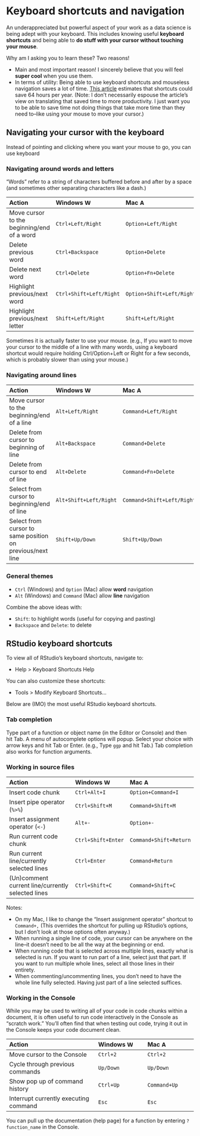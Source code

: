 # Keyboard shortcuts and navigation

An underappreciated but powerful aspect of your work as a data science is being adept with your keyboard. This includes knowing useful **keyboard shortcuts** and being able to **do stuff with your cursor without touching your mouse**.

Why am I asking you to learn these? Two reasons!

- Main and most important reason! I sincerely believe that you will feel **super cool** when you use them.
- In terms of utility: Being able to use keyboard shortcuts and mouseless navigation saves a lot of time. [This article](https://www.brainscape.com/academy/keyboard-shortcuts-revive-economy) estimates that shortcuts could save 64 hours per year. (Note: I don't necessarily espouse the article's view on translating that saved time to more productivity. I just want you to be able to save time not doing things that take more time than they need to--like using your mouse to move your cursor.)



## Navigating your cursor with the keyboard

Instead of pointing and clicking where you want your mouse to go, you can use keyboard 

### Navigating around words and letters

"Words" refer to a string of characters buffered before and after by a space (and sometimes other separating characters like a dash.) 

| Action                                     | Windows <img src="https://cdn-icons-png.flaticon.com/512/888/888882.png" width="15" height="15" alt="Windows free icon">             | Mac <img src="   https://cdn-icons-png.flaticon.com/512/0/747.png " width="15" height="15" alt="Apple free icon">                   |
|:----------------------------------------|:----------------------|:----------------------|
| Move cursor to the beginning/end of a word  | `Ctrl+Left/Right`           | `Option+Left/Right`         |
| Delete previous word                    | `Ctrl+Backspace`      | `Option+Delete`       |
| Delete next word                        | `Ctrl+Delete`         | `Option+Fn+Delete`    |
| Highlight previous/next word                 | `Ctrl+Shift+Left/Right`     | `Option+Shift+Left/Right`   |
| Highlight previous/next letter                 | `Shift+Left/Right`     | `Shift+Left/Right`   |

Sometimes it is actually faster to use your mouse. (e.g., If you want to move your cursor to the middle of a line with many words, using a keyboard shortcut would require holding Ctrl/Option+Left or Right for a few seconds, which is probably slower than using your mouse.)

### Navigating around lines

| Action                                     | Windows <img src="https://cdn-icons-png.flaticon.com/512/888/888882.png" width="15" height="15" alt="Windows free icon">             | Mac <img src="   https://cdn-icons-png.flaticon.com/512/0/747.png " width="15" height="15" alt="Apple free icon">                   |
|:-------------------------------------------|:---------------------|:-----------------------|
| Move cursor to the beginning/end of a line     | `Alt+Left/Right`           | `Command+Left/Right`         |
| Delete from cursor to beginning of line    | `Alt+Backspace`      | `Command+Delete`       |
| Delete from cursor to end of line          | `Alt+Delete`         | `Command+Fn+Delete`    |
| Select from cursor to beginning/end of line    | `Alt+Shift+Left/Right`     | `Command+Shift+Left/Right`   |
| Select from cursor to same position on previous/next line       | `Shift+Up/Down`    | `Shift+Up/Down`  |

### General themes

- `Ctrl` (Windows) and `Option` (Mac) allow **word** navigation
- `Alt` (Windows) and `Command` (Mac) allow **line** navigation

Combine the above ideas with:

- `Shift`: to highlight words (useful for copying and pasting)
- `Backspace` and `Delete`: to delete



## RStudio keyboard shortcuts

To view all of RStudio's keyboard shortcuts, navigate to:

- Help > Keyboard Shortcuts Help

You can also customize these shortcuts:

- Tools > Modify Keyboard Shortcuts...

Below are (IMO) the most useful RStudio keyboard shortcuts.

### Tab completion

Type part of a function or object name (in the Editor or Console) and then hit Tab. A menu of autocomplete options will popup. Select your choice with arrow keys and hit Tab or Enter. (e.g., Type `ggp` and hit Tab.) Tab completion also works for function arguments.

### Working in source files

| Action                                     | Windows <img src="https://cdn-icons-png.flaticon.com/512/888/888882.png" width="15" height="15" alt="Windows free icon">             | Mac <img src="   https://cdn-icons-png.flaticon.com/512/0/747.png " width="15" height="15" alt="Apple free icon">                   |
|:----------------------------------------|:----------------------|:-----------------------|
| Insert code chunk                             | `Ctrl+Alt+I`          | `Option+Command+I`     |
| Insert pipe operator (`%>%`)                  | `Ctrl+Shift+M`        | `Command+Shift+M`      |
| Insert assignment operator (`<-`)             | `Alt+-`               | `Option+-`             |
| Run current code chunk                        | `Ctrl+Shift+Enter`    | `Command+Shift+Return` |
| Run current line/currently selected lines     | `Ctrl+Enter`          | `Command+Return`       |
| (Un)comment current line/currently selected lines | `Ctrl+Shift+C`        | `Command+Shift+C`       |

Notes:

- On my Mac, I like to change the "Insert assignment operator" shortcut to `Command+,` (This overrides the shortcut for pulling up RStudio's options, but I don't look at those options often anyway.)
- When running a single line of code, your cursor can be anywhere on the line--it doesn't need to be all the way at the beginning or end.
- When running code that is selected across multiple lines, exactly what is selected is run. If you want to run part of a line, select just that part. If you want to run multiple whole lines, select all those lines in their entirety.
- When commenting/uncommenting lines, you don't need to have the whole line fully selected. Having just part of a line selected suffices.



### Working in the Console

While you may be used to writing all of your code in code chunks within a document, it is often useful to run code interactively in the Console as "scratch work." You'll often find that when testing out code, trying it out in the Console keeps your code document clean.

| Action                                     | Windows <img src="https://cdn-icons-png.flaticon.com/512/888/888882.png" width="15" height="15" alt="Windows free icon">             | Mac <img src="   https://cdn-icons-png.flaticon.com/512/0/747.png " width="15" height="15" alt="Apple free icon">                   |
|:----------------------------------------|:----------------------|:----------------------|
| Move cursor to the Console              | `Ctrl+2`              | `Ctrl+2`              |
| Cycle through previous commands         | `Up/Down`             | `Up/Down`             |
| Show pop up of command history          | `Ctrl+Up`             | `Command+Up`          |
| Interrupt currently executing command   | `Esc`                 | `Esc`                 |

You can pull up the documentation (help page) for a function by entering `?function_name` in the Console.
